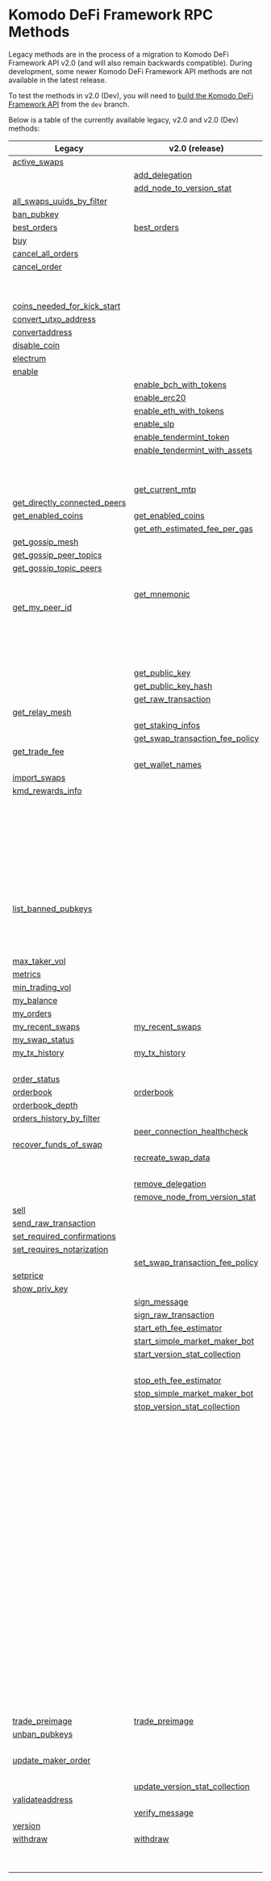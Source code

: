 
# Komodo DeFi Framework RPC Methods

Legacy methods are in the process of a migration to Komodo DeFi Framework API v2.0 (and will also remain backwards compatible).
During development, some newer Komodo DeFi Framework API methods are not available in the latest release.

To test the methods in v2.0 (Dev), you will need to [build the Komodo DeFi Framework API](/komodo-defi-framework/setup/) from the `dev` branch.

Below is a table of the currently available legacy, v2.0 and v2.0 (Dev) methods:

| Legacy                                                                                                                          | v2.0 (release)                                                                                                                                        | v2.0 (dev)                                                                                                                        |
| ------------------------------------------------------------------------------------------------------------------------------- | ----------------------------------------------------------------------------------------------------------------------------------------------------- | --------------------------------------------------------------------------------------------------------------------------------- |
| [active\_swaps](/komodo-defi-framework/api/legacy/active_swaps/#active-swaps)                                                   |                                                                                                                                                       |                                                                                                                                   |
|                                                                                                                                 | [add\_delegation](/komodo-defi-framework/api/v20/add_delegation/#add-delegation)                                                                      |                                                                                                                                   |
|                                                                                                                                 | [add\_node\_to\_version\_stat](/komodo-defi-framework/api/v20/add_node_to_version_stat/#add-node-to-version-stat)                                     |                                                                                                                                   |
| [all\_swaps\_uuids\_by\_filter](/komodo-defi-framework/api/legacy/all_swaps_uuids_by_filter/#all-swaps-uuids-by-filter)         |                                                                                                                                                       |                                                                                                                                   |
| [ban\_pubkey](/komodo-defi-framework/api/legacy/ban_pubkey/#ban-pubkey)                                                         |                                                                                                                                                       |                                                                                                                                   |
| [best\_orders](/komodo-defi-framework/api/legacy/best_orders/#best-orders)                                                      | [best\_orders](/komodo-defi-framework/api/v20/best_orders/#best-orders)                                                                               |                                                                                                                                   |
| [buy](/komodo-defi-framework/api/legacy/buy/#buy)                                                                               |                                                                                                                                                       |                                                                                                                                   |
| [cancel\_all\_orders](/komodo-defi-framework/api/legacy/cancel_all_orders/#cancel-all-orders)                                   |                                                                                                                                                       |                                                                                                                                   |
| [cancel\_order](/komodo-defi-framework/api/legacy/cancel_order/#cancel-order)                                                   |                                                                                                                                                       |                                                                                                                                   |
|                                                                                                                                 |                                                                                                                                                       | [clear\_nft\_db](/komodo-defi-framework/api/v20-dev/non_fungible_tokens/clear_nft_db/#clear-nft-database)                         |
|                                                                                                                                 |                                                                                                                                                       | [close\_channel](/komodo-defi-framework/api/v20-dev/lightning/channels/#close-channel)                                            |
| [coins\_needed\_for\_kick\_start](/komodo-defi-framework/api/legacy/coins_needed_for_kick_start/#coins-needed-for-kick-start)   |                                                                                                                                                       |                                                                                                                                   |
| [convert\_utxo\_address](/komodo-defi-framework/api/legacy/convert_utxo_address/#convert-utxo-address)                          |                                                                                                                                                       |                                                                                                                                   |
| [convertaddress](/komodo-defi-framework/api/legacy/convertaddress/#convertaddress)                                              |                                                                                                                                                       |                                                                                                                                   |
| [disable\_coin](/komodo-defi-framework/api/legacy/disable_coin/#disable-coin)                                                   |                                                                                                                                                       |                                                                                                                                   |
| [electrum](/komodo-defi-framework/api/legacy/coin_activation/#electrum-method)                                                  |                                                                                                                                                       |                                                                                                                                   |
| [enable](/komodo-defi-framework/api/legacy/coin_activation/#enable-method)                                                      |                                                                                                                                                       |                                                                                                                                   |
|                                                                                                                                 | [enable\_bch\_with\_tokens](/komodo-defi-framework/api/v20/enable_bch_with_tokens/#enable-bch-with-tokens)                                            |                                                                                                                                   |
|                                                                                                                                 | [enable\_erc20](/komodo-defi-framework/api/v20/enable_erc20/#enable-erc20)                                                                            |                                                                                                                                   |
|                                                                                                                                 | [enable\_eth\_with\_tokens](/komodo-defi-framework/api/v20/enable_eth_with_tokens/#enable-eth-with-tokens)                                            |                                                                                                                                   |
|                                                                                                                                 | [enable\_slp](/komodo-defi-framework/api/v20/enable_slp/#enable-slp)                                                                                  |                                                                                                                                   |
|                                                                                                                                 | [enable\_tendermint\_token](/komodo-defi-framework/api/v20/enable_tendermint_token/#enable-tendermint-token)                                          |                                                                                                                                   |
|                                                                                                                                 | [enable\_tendermint\_with\_assets](/komodo-defi-framework/api/v20/enable_tendermint_with_assets/#enable-tendermint-with-assets)                       |                                                                                                                                   |
|                                                                                                                                 |                                                                                                                                                       | [get\_channel\_details](/komodo-defi-framework/api/v20-dev/lightning/channels/#get-channel-details)                               |
|                                                                                                                                 |                                                                                                                                                       | [get\_claimable\_balances](/komodo-defi-framework/api/v20-dev/lightning/channels/#get-claimable-balances)                         |
|                                                                                                                                 | [get\_current\_mtp](/komodo-defi-framework/api/v20/get_current_mtp/#get-current-mtp)                                                                  |                                                                                                                                   |
| [get\_directly\_connected\_peers](/komodo-defi-framework/api/legacy/get_directly_connected_peers/#get-directly-connected-peers) |                                                                                                                                                       |                                                                                                                                   |
| [get\_enabled\_coins](/komodo-defi-framework/api/legacy/get_enabled_coins/#get-enabled-coins)                                   | [get\_enabled\_coins](/komodo-defi-framework/api/v20/get_enabled_coins/#get-enabled-coins)                                                            |                                                                                                                                   |
|                                                                                                                                 | [get\_eth\_estimated\_fee\_per\_gas](/komodo-defi-framework/api/v20/fee_management/get_eth_estimated_fee_per_gas/#get-eth-estimated-fee-per-gas)      |                                                                                                                                   |
| [get\_gossip\_mesh](/komodo-defi-framework/api/legacy/get_gossip_mesh/#get-gossip-mesh)                                         |                                                                                                                                                       |                                                                                                                                   |
| [get\_gossip\_peer\_topics](/komodo-defi-framework/api/legacy/get_gossip_peer_topics/#get-gossip-peer-topics)                   |                                                                                                                                                       |                                                                                                                                   |
| [get\_gossip\_topic\_peers](/komodo-defi-framework/api/legacy/get_gossip_topic_peers/#get-gossip-topic-peers)                   |                                                                                                                                                       |                                                                                                                                   |
|                                                                                                                                 |                                                                                                                                                       | [get\_locked\_amount](/komodo-defi-framework/api/v20-dev/get_locked_amount/#get-locked-amount)                                    |
|                                                                                                                                 | [get\_mnemonic](/komodo-defi-framework/api/v20/get_mnemonic/#get-mnemonic)                                                                            |                                                                                                                                   |
| [get\_my\_peer\_id](/komodo-defi-framework/api/legacy/get_my_peer_id/#get-my-peer-id)                                           |                                                                                                                                                       |                                                                                                                                   |
|                                                                                                                                 |                                                                                                                                                       | [get\_new\_address](/komodo-defi-framework/api/v20-dev/hd_address_management/#get-new-address)                                    |
|                                                                                                                                 |                                                                                                                                                       | [get\_nft\_list](/komodo-defi-framework/api/v20-dev/non_fungible_tokens/get_nft_list/#get-a-list-of-nfts)                         |
|                                                                                                                                 |                                                                                                                                                       | [get\_nft\_metadata](/komodo-defi-framework/api/v20-dev/non_fungible_tokens/get_nft_metadata/#get-nft-metadata)                   |
|                                                                                                                                 |                                                                                                                                                       | [get\_nft\_transfers](/komodo-defi-framework/api/v20-dev/non_fungible_tokens/get_nft_transfers/#get-a-list-of-nft-transfers)      |
|                                                                                                                                 | [get\_public\_key](/komodo-defi-framework/api/v20/get_public_key/#get-public-key)                                                                     |                                                                                                                                   |
|                                                                                                                                 | [get\_public\_key\_hash](/komodo-defi-framework/api/v20/get_public_key_hash/#get-public-key-hash)                                                     |                                                                                                                                   |
|                                                                                                                                 | [get\_raw\_transaction](/komodo-defi-framework/api/v20/get_raw_transaction/#get-raw-transaction)                                                      |                                                                                                                                   |
| [get\_relay\_mesh](/komodo-defi-framework/api/legacy/get_relay_mesh/#get-relay-mesh)                                            |                                                                                                                                                       |                                                                                                                                   |
|                                                                                                                                 | [get\_staking\_infos](/komodo-defi-framework/api/v20/get_staking_infos/#get-staking-infos)                                                            |                                                                                                                                   |
|                                                                                                                                 | [get\_swap\_transaction\_fee\_policy](/komodo-defi-framework/api/v20/fee_management/get_swap_transaction_fee_policy/#get-swap-transaction-fee-policy) |                                                                                                                                   |
| [get\_trade\_fee](/komodo-defi-framework/api/legacy/get_trade_fee/#get-trade-fee)                                               |                                                                                                                                                       |                                                                                                                                   |
|                                                                                                                                 | [get\_wallet\_names](/komodo-defi-framework/api/v20/get_wallet_names/#get-wallet-names)                                                               |                                                                                                                                   |
| [import\_swaps](/komodo-defi-framework/api/legacy/import_swaps/#import-swaps)                                                   |                                                                                                                                                       |                                                                                                                                   |
| [kmd\_rewards\_info](/komodo-defi-framework/api/legacy/kmd_rewards_info/#kmd-rewards-info)                                      |                                                                                                                                                       |                                                                                                                                   |
|                                                                                                                                 |                                                                                                                                                       | [lightning::nodes::add\_trusted\_node](/komodo-defi-framework/api/v20-dev/lightning/nodes/#add-trusted-node)                      |
|                                                                                                                                 |                                                                                                                                                       | [lightning::nodes::connect\_to\_node](/komodo-defi-framework/api/v20-dev/lightning/nodes/#connect-to-node)                        |
|                                                                                                                                 |                                                                                                                                                       | [lightning::nodes::list\_trusted\_nodes](/komodo-defi-framework/api/v20-dev/lightning/nodes/#list-trusted-nodes)                  |
|                                                                                                                                 |                                                                                                                                                       | [lightning::nodes::remove\_trusted\_node](/komodo-defi-framework/api/v20-dev/lightning/nodes/#remove-trusted-node)                |
|                                                                                                                                 |                                                                                                                                                       | [lightning::payments::generate\_invoice](/komodo-defi-framework/api/v20-dev/lightning/payments/#generate-invoice)                 |
|                                                                                                                                 |                                                                                                                                                       | [lightning::payments::get\_payment\_details](/komodo-defi-framework/api/v20-dev/lightning/payments/#get-payment-details)          |
|                                                                                                                                 |                                                                                                                                                       | [lightning::payments::list\_payments\_by\_filter](/komodo-defi-framework/api/v20-dev/lightning/payments/#list-payments-by-filter) |
|                                                                                                                                 |                                                                                                                                                       | [lightning::payments::send\_payment](/komodo-defi-framework/api/v20-dev/lightning/payments/#send-payment)                         |
| [list\_banned\_pubkeys](/komodo-defi-framework/api/legacy/list_banned_pubkeys/#list-banned-pubkeys)                             |                                                                                                                                                       |                                                                                                                                   |
|                                                                                                                                 |                                                                                                                                                       | [list\_closed\_channels\_by\_filter](/komodo-defi-framework/api/v20-dev/lightning/channels/#list-closed-channels-by-filter)       |
|                                                                                                                                 |                                                                                                                                                       | [list\_open\_channels\_by\_filter](/komodo-defi-framework/api/v20-dev/lightning/channels/#list-open-channels-by-filter)           |
|                                                                                                                                 |                                                                                                                                                       | [max\_maker\_vol](/komodo-defi-framework/api/v20-dev/max_maker_vol/#max-maker-vol)                                                |
| [max\_taker\_vol](/komodo-defi-framework/api/legacy/max_taker_vol/#max-taker-vol)                                               |                                                                                                                                                       |                                                                                                                                   |
| [metrics](/komodo-defi-framework/api/legacy/metrics/#metrics)                                                                   |                                                                                                                                                       |                                                                                                                                   |
| [min\_trading\_vol](/komodo-defi-framework/api/legacy/min_trading_vol/#min-trading-vol)                                         |                                                                                                                                                       |                                                                                                                                   |
| [my\_balance](/komodo-defi-framework/api/legacy/my_balance/#my-balance)                                                         |                                                                                                                                                       |                                                                                                                                   |
| [my\_orders](/komodo-defi-framework/api/legacy/my_orders/#my-orders)                                                            |                                                                                                                                                       |                                                                                                                                   |
| [my\_recent\_swaps](/komodo-defi-framework/api/legacy/my_recent_swaps/#my-recent-swaps)                                         | [my\_recent\_swaps](/komodo-defi-framework/api/v20/my_recent_swaps/#my-recent-swaps)                                                                  |                                                                                                                                   |
| [my\_swap\_status](/komodo-defi-framework/api/legacy/my_swap_status/#my-swap-status)                                            |                                                                                                                                                       |                                                                                                                                   |
| [my\_tx\_history](/komodo-defi-framework/api/legacy/my_tx_history/#my-tx-history)                                               | [my\_tx\_history](/komodo-defi-framework/api/v20/my_tx_history/#my-tx-history)                                                                        |                                                                                                                                   |
|                                                                                                                                 |                                                                                                                                                       | [open\_channel](/komodo-defi-framework/api/v20-dev/lightning/channels/#open-channel)                                              |
| [order\_status](/komodo-defi-framework/api/legacy/order_status/#order-status)                                                   |                                                                                                                                                       |                                                                                                                                   |
| [orderbook](/komodo-defi-framework/api/legacy/orderbook/#orderbook)                                                             | [orderbook](/komodo-defi-framework/api/v20/orderbook/#orderbook)                                                                                      |                                                                                                                                   |
| [orderbook\_depth](/komodo-defi-framework/api/legacy/orderbook_depth/#orderbook-depth)                                          |                                                                                                                                                       |                                                                                                                                   |
| [orders\_history\_by\_filter](/komodo-defi-framework/api/legacy/orders_history_by_filter/#orders-history-by-filter)             |                                                                                                                                                       |                                                                                                                                   |
|                                                                                                                                 | [peer\_connection\_healthcheck](/komodo-defi-framework/api/v20/peer_connection_healthcheck/#peer-connection-healthcheck)                              |                                                                                                                                   |
| [recover\_funds\_of\_swap](/komodo-defi-framework/api/legacy/recover_funds_of_swap/#recover-funds-of-swap)                      |                                                                                                                                                       |                                                                                                                                   |
|                                                                                                                                 | [recreate\_swap\_data](/komodo-defi-framework/api/v20/recreate_swap_data/#recreate-swap-data)                                                         |                                                                                                                                   |
|                                                                                                                                 |                                                                                                                                                       | [refresh\_nft\_metadata](/komodo-defi-framework/api/v20-dev/non_fungible_tokens/refresh_nft_metadata/#refresh-nft-metadata)       |
|                                                                                                                                 | [remove\_delegation](/komodo-defi-framework/api/v20/remove_delegation/#remove-delegation)                                                             |                                                                                                                                   |
|                                                                                                                                 | [remove\_node\_from\_version\_stat](/komodo-defi-framework/api/v20/remove_node_from_version_stat/#remove-node-from-version-stat)                      |                                                                                                                                   |
| [sell](/komodo-defi-framework/api/legacy/sell/#sell)                                                                            |                                                                                                                                                       |                                                                                                                                   |
| [send\_raw\_transaction](/komodo-defi-framework/api/legacy/send_raw_transaction/#send-raw-transaction)                          |                                                                                                                                                       |                                                                                                                                   |
| [set\_required\_confirmations](/komodo-defi-framework/api/legacy/set_required_confirmations/#set-required-confirmations)        |                                                                                                                                                       |                                                                                                                                   |
| [set\_requires\_notarization](/komodo-defi-framework/api/legacy/set_requires_notarization/#set-requires-notarization)           |                                                                                                                                                       |                                                                                                                                   |
|                                                                                                                                 | [set\_swap\_transaction\_fee\_policy](/komodo-defi-framework/api/v20/fee_management/set_swap_transaction_fee_policy/#set-swap-transaction-fee-policy) |                                                                                                                                   |
| [setprice](/komodo-defi-framework/api/legacy/setprice/#setprice)                                                                |                                                                                                                                                       |                                                                                                                                   |
| [show\_priv\_key](/komodo-defi-framework/api/legacy/show_priv_key/#show-priv-key)                                               |                                                                                                                                                       |                                                                                                                                   |
|                                                                                                                                 | [sign\_message](/komodo-defi-framework/api/v20/message_signing/#sign-message)                                                                         |                                                                                                                                   |
|                                                                                                                                 | [sign\_raw\_transaction](/komodo-defi-framework/api/v20/sign_raw_transaction/#sign-raw-transaction)                                                   |                                                                                                                                   |
|                                                                                                                                 | [start\_eth\_fee\_estimator](/komodo-defi-framework/api/v20/fee_management/start_eth_fee_estimator/#start-eth-fee-estimator)                          |                                                                                                                                   |
|                                                                                                                                 | [start\_simple\_market\_maker\_bot](/komodo-defi-framework/api/v20/start_simple_market_maker_bot/#start-simple-market-maker-bot)                      |                                                                                                                                   |
|                                                                                                                                 | [start\_version\_stat\_collection](/komodo-defi-framework/api/v20/start_version_stat_collection/#start-version-stat-collection)                       |                                                                                                                                   |
|                                                                                                                                 |                                                                                                                                                       | [status](/komodo-defi-framework/api/v20-dev/task_create_new_account/#status)                                                      |
|                                                                                                                                 | [stop\_eth\_fee\_estimator](/komodo-defi-framework/api/v20/fee_management/stop_eth_fee_estimator/#stop-eth-fee-estimator)                             |                                                                                                                                   |
|                                                                                                                                 | [stop\_simple\_market\_maker\_bot](/komodo-defi-framework/api/v20/stop_simple_market_maker_bot/#stop-simple-market-maker-bot)                         |                                                                                                                                   |
|                                                                                                                                 | [stop\_version\_stat\_collection](/komodo-defi-framework/api/v20/stop_version_stat_collection/#stop-version-stat-collection)                          |                                                                                                                                   |
|                                                                                                                                 |                                                                                                                                                       | [task::account\_balance::cancel](/komodo-defi-framework/api/v20-dev/task_account_balance/#cancel)                                 |
|                                                                                                                                 |                                                                                                                                                       | [task::account\_balance::init](/komodo-defi-framework/api/v20-dev/task_account_balance/#init)                                     |
|                                                                                                                                 |                                                                                                                                                       | [task::account\_balance::status](/komodo-defi-framework/api/v20-dev/task_account_balance/#status)                                 |
|                                                                                                                                 |                                                                                                                                                       | [task::create\_new\_account::init](/komodo-defi-framework/api/v20-dev/task_create_new_account/#init)                              |
|                                                                                                                                 |                                                                                                                                                       | [task::enable\_lightning::cancel](/komodo-defi-framework/api/v20-dev/lightning/activation/#cancel-initialization)                 |
|                                                                                                                                 |                                                                                                                                                       | [task::enable\_lightning::init](/komodo-defi-framework/api/v20-dev/lightning/activation/#initialize-lightning)                    |
|                                                                                                                                 |                                                                                                                                                       | [task::enable\_lightning::status](/komodo-defi-framework/api/v20-dev/lightning/activation/#initialization-status)                 |
|                                                                                                                                 |                                                                                                                                                       | [task::enable\_qtum::init](/komodo-defi-framework/api/v20-dev/task_enable_qtum/#init)                                             |
|                                                                                                                                 |                                                                                                                                                       | [task::enable\_qtum::status](/komodo-defi-framework/api/v20-dev/task_enable_qtum/#status)                                         |
|                                                                                                                                 |                                                                                                                                                       | [task::enable\_qtum::user\_action](/komodo-defi-framework/api/v20-dev/task_enable_qtum/#user-action)                              |
|                                                                                                                                 |                                                                                                                                                       | [task::enable\_utxo::init](/komodo-defi-framework/api/v20-dev/task_enable_utxo/#init)                                             |
|                                                                                                                                 |                                                                                                                                                       | [task::enable\_utxo::status](/komodo-defi-framework/api/v20-dev/task_enable_utxo/#status)                                         |
|                                                                                                                                 |                                                                                                                                                       | [task::enable\_utxo::user\_action](/komodo-defi-framework/api/v20-dev/task_enable_utxo/#user-action)                              |
|                                                                                                                                 |                                                                                                                                                       | [task::enable\_z\_coin::cancel](/komodo-defi-framework/api/v20-dev/zhtlc_coins/activation/#cancel-activation)                     |
|                                                                                                                                 |                                                                                                                                                       | [task::enable\_z\_coin::init](/komodo-defi-framework/api/v20-dev/zhtlc_coins/activation/#initialize-zhtlc-coin-activation)        |
|                                                                                                                                 |                                                                                                                                                       | [task::enable\_z\_coin::status](/komodo-defi-framework/api/v20-dev/zhtlc_coins/activation/#activation-status)                     |
|                                                                                                                                 |                                                                                                                                                       | [task::init\_trezor::cancel](/komodo-defi-framework/api/v20-dev/task_init_trezor/#cancel)                                         |
|                                                                                                                                 |                                                                                                                                                       | [task::init\_trezor::init](/komodo-defi-framework/api/v20-dev/task_init_trezor/#init)                                             |
|                                                                                                                                 |                                                                                                                                                       | [task::init\_trezor::status](/komodo-defi-framework/api/v20-dev/task_init_trezor/#status)                                         |
|                                                                                                                                 |                                                                                                                                                       | [task::init\_trezor::user\_action](/komodo-defi-framework/api/v20-dev/task_init_trezor/#user-action)                              |
|                                                                                                                                 |                                                                                                                                                       | [task::withdraw::cancel](/komodo-defi-framework/api/v20-dev/task_withdraw/#cancel)                                                |
|                                                                                                                                 |                                                                                                                                                       | [task::withdraw::init](/komodo-defi-framework/api/v20-dev/task_withdraw/#init)                                                    |
|                                                                                                                                 |                                                                                                                                                       | [task::withdraw::status](/komodo-defi-framework/api/v20-dev/task_withdraw/#status)                                                |
| [trade\_preimage](/komodo-defi-framework/api/legacy/trade_preimage/#trade-preimage)                                             | [trade\_preimage](/komodo-defi-framework/api/v20/trade_preimage/#trade-preimage)                                                                      |                                                                                                                                   |
| [unban\_pubkeys](/komodo-defi-framework/api/legacy/unban_pubkeys/#unban-pubkeys)                                                |                                                                                                                                                       |                                                                                                                                   |
|                                                                                                                                 |                                                                                                                                                       | [update\_channel](/komodo-defi-framework/api/v20-dev/lightning/channels/#update-channel)                                          |
| [update\_maker\_order](/komodo-defi-framework/api/legacy/update_maker_order/#update-maker-order)                                |                                                                                                                                                       |                                                                                                                                   |
|                                                                                                                                 |                                                                                                                                                       | [update\_nft](/komodo-defi-framework/api/v20-dev/non_fungible_tokens/update_nft/#update-nft)                                      |
|                                                                                                                                 | [update\_version\_stat\_collection](/komodo-defi-framework/api/v20/update_version_stat_collection/#update-version-stat-collection)                    |                                                                                                                                   |
| [validateaddress](/komodo-defi-framework/api/legacy/validateaddress/#validateaddress)                                           |                                                                                                                                                       |                                                                                                                                   |
|                                                                                                                                 | [verify\_message](/komodo-defi-framework/api/v20/message_signing/#verify-message)                                                                     |                                                                                                                                   |
| [version](/komodo-defi-framework/api/legacy/version/#version)                                                                   |                                                                                                                                                       |                                                                                                                                   |
| [withdraw](/komodo-defi-framework/api/legacy/withdraw/#withdraw)                                                                | [withdraw](/komodo-defi-framework/api/v20/withdraw/#withdraw)                                                                                         |                                                                                                                                   |
|                                                                                                                                 |                                                                                                                                                       | [withdraw\_nft](/komodo-defi-framework/api/v20-dev/non_fungible_tokens/withdraw_nft/#withdraw-nfts)                               |
|                                                                                                                                 |                                                                                                                                                       | [z\_coin\_tx\_history](/komodo-defi-framework/api/v20-dev/zhtlc_coins/transaction_history/#zhtlc-coin-transaction-history)        |
